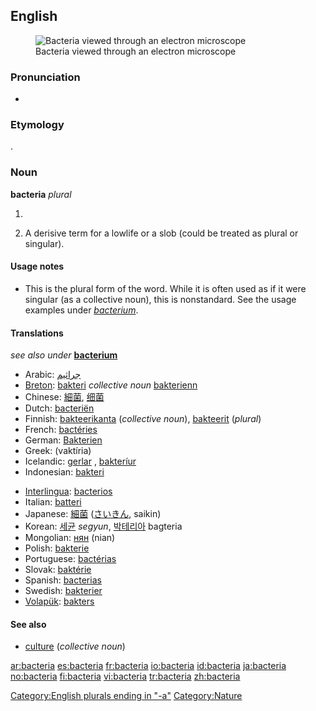 {{see|Bacteria}}
==English==
[[Image:Escherichia Coli NIAID.jpg|thumb|Bacteria viewed through an electron microscope]]

===Pronunciation===
*{{a|US}} {{IPA|/bækˈtɪɻ.i.ə/}}

===Etymology===
{{AGr.}} {{term|sc=polytonic|βακτήριος|tr=baktērios||small stick|lang=grc}}.

===Noun===
'''bacteria''' ''plural''

# {{microbiology}} {{plural of|[[bacterium]]}}
# {{pejorative}} A derisive term for a lowlife or a slob (could be treated as plural or singular).

====Usage notes====
*This is the plural form of the word.  While it is often used as if it were singular (as a collective noun), this is nonstandard.  See the usage examples under ''[[bacterium]]''.

<!--is there any point in having translations on this page?-->

====Translations====
''see also under'' '''[[bacterium]]'''
{{trans-top|bacteria}}
*Arabic: [[جراثيم]]
*[[Breton]]: [[bakteri]] ''collective noun'' [[bakterienn]] {{f|s}}
*Chinese: [[細菌]], [[细菌]]
*Dutch: [[bacteriën]]
*Finnish: [[bakteerikanta]] (''collective noun''), [[bakteerit]] (''plural'')
*French: [[bactéries]] {{f|p}}
*German: [[Bakterien]]
*Greek: {{t|el|βακτήρια|n|p}} (vaktíria)
*Icelandic: [[gerlar]] {{n|p}}, [[bakteríur]] {{n|p}}
*Indonesian: [[bakteri]]
{{trans-mid}}
*[[Interlingua]]: [[bacterios]]
*Italian: [[batteri]] {{m|p}}
*Japanese: [[細菌]] ([[さいきん]], saikin)
*Korean: [[세균]] ''segyun'', [[박테리아]] bagteria
*Mongolian: [[нян]] (nian)
*Polish: [[bakterie]]
*Portuguese: [[bactérias]]
*Slovak: [[baktérie]] {{f|p}}
*Spanish: [[bacterias]]
*Swedish: [[bakterier]]
*[[Volapük]]: [[bakters]]
{{trans-bottom}}

====See also====
*[[culture]] (''collective noun'')

[[Category:English plurals ending in "-a"]]
[[Category:Nature]]

[[ar:bacteria]]
[[es:bacteria]]
[[fr:bacteria]]
[[io:bacteria]]
[[id:bacteria]]
[[ja:bacteria]]
[[no:bacteria]]
[[fi:bacteria]]
[[vi:bacteria]]
[[tr:bacteria]]
[[zh:bacteria]]
